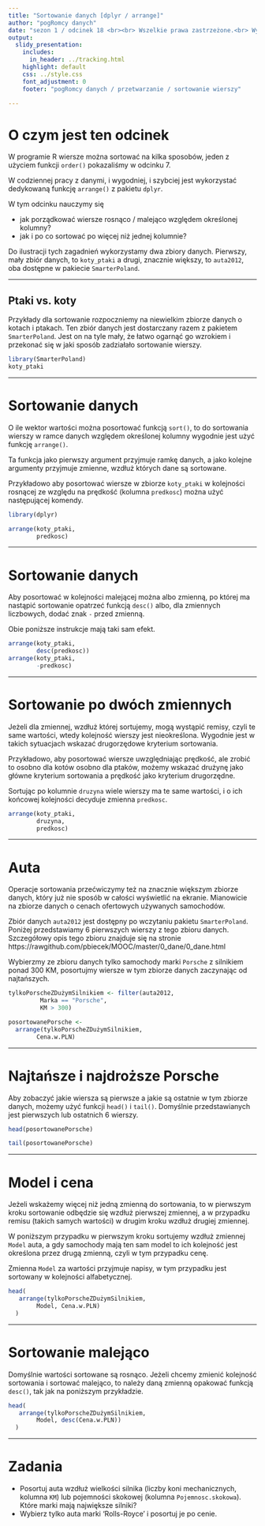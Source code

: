 ```yaml
---
title: "Sortowanie danych [dplyr / arrange]"
author: "pogRomcy danych"
date: "sezon 1 / odcinek 18 <br><br> Wszelkie prawa zastrzeżone.<br> Wykorzystanie możliwe wyłącznie za zgodą autora.  <br><br><br><br>Naciśnij `A` by zamienić slajdy na ciągły tekst. <br> Naciśnij `T` by wyświetlić spis treści."
output:
  slidy_presentation:
    includes:
      in_header: ../tracking.html
    highlight: default
    css: ../style.css
    font_adjustment: 0
    footer: "pogRomcy danych / przetwarzanie / sortowanie wierszy"

---
```


# O czym jest ten odcinek

W programie R wiersze można sortować na kilka sposobów, jeden z użyciem funkcji `order()` pokazaliśmy w odcinku 7.

W codziennej pracy z danymi, i wygodniej, i szybciej jest wykorzystać dedykowaną funkcję `arrange()` z pakietu `dplyr`.

W tym odcinku nauczymy się

- jak porządkować wiersze rosnąco / malejąco względem określonej kolumny?
- jak i po co sortować po więcej niż jednej kolumnie?

Do ilustracji tych zagadnień wykorzystamy dwa zbiory danych. Pierwszy, mały zbiór danych, to `koty_ptaki` a drugi, 
znacznie większy, to `auta2012`, oba dostępne w pakiecie `SmarterPoland`.

---

## Ptaki vs. koty

Przykłady dla sortowanie rozpoczniemy na niewielkim zbiorze danych o kotach i ptakach. Ten zbiór danych jest dostarczany razem z pakietem `SmarterPoland`. Jest on na tyle mały, że łatwo ogarnąć go wzrokiem i przekonać się w jaki sposób zadziałało sortowanie wierszy.

```r
library(SmarterPoland)
koty_ptaki
```

---

# Sortowanie danych

O ile wektor wartości można posortować funkcją `sort()`, to do sortowania wierszy w ramce danych względem określonej kolumny wygodnie jest użyć funkcję `arrange()`.

Ta funkcja jako pierwszy argument przyjmuje ramkę danych, a jako kolejne argumenty przyjmuje zmienne, wzdłuż których dane są sortowane.

Przykładowo aby posortować wiersze w zbiorze `koty_ptaki` w kolejności rosnącej ze względu na prędkość  (kolumna `predkosc`) można użyć następującej komendy.

```r
library(dplyr)

arrange(koty_ptaki, 
        predkosc)
```

---

# Sortowanie danych

Aby posortować w kolejności malejącej można albo zmienną, po której ma nastąpić sortowanie opatrzeć funkcją `desc()` albo, dla zmiennych liczbowych, dodać znak `-` przed zmienną.

Obie poniższe instrukcje mają taki sam efekt.

```r
arrange(koty_ptaki, 
        desc(predkosc))
arrange(koty_ptaki, 
        -predkosc)
```

---

# Sortowanie po dwóch zmiennych

Jeżeli dla zmiennej, wzdłuż której sortujemy, mogą wystąpić remisy, czyli te same wartości, wtedy kolejność wierszy jest nieokreślona. Wygodnie jest w takich sytuacjach wskazać drugorzędowe kryterium sortowania.

Przykładowo, aby posortować wiersze uwzględniając prędkość, ale zrobić to osobno dla kotów osobno dla ptaków, możemy wskazać drużynę jako główne kryterium sortowania a prędkość jako kryterium drugorzędne.

Sortując po kolumnie `druzyna` wiele wierszy ma te same wartości, i o ich końcowej kolejności decyduje zmienna `predkosc`.

```r
arrange(koty_ptaki, 
        druzyna,
        predkosc)
```

---

# Auta

Operacje sortowania przećwiczymy też na znacznie większym zbiorze danych, który już nie sposób w całości wyświetlić na ekranie. Mianowicie na zbiorze danych o cenach ofertowych używanych samochodów.

Zbiór danych `auta2012` jest dostępny po wczytaniu pakietu `SmarterPoland`. Poniżej przedstawiamy 6 pierwszych wierszy z tego zbioru danych. Szczegółowy opis tego zbioru znajduje się na stronie https://rawgithub.com/pbiecek/MOOC/master/0_dane/0_dane.html

Wybierzmy ze zbioru danych tylko samochody marki `Porsche` z silnikiem ponad 300 KM, posortujmy wiersze w tym zbiorze danych zaczynając od najtańszych.

```r
tylkoPorscheZDużymSilnikiem <- filter(auta2012,
         Marka == "Porsche",
         KM > 300)

posortowanePorsche <-
  arrange(tylkoPorscheZDużymSilnikiem, 
        Cena.w.PLN)
```

---

# Najtańsze i najdroższe Porsche

Aby zobaczyć jakie wiersza są pierwsze a jakie są ostatnie w tym zbiorze danych, możemy użyć funkcji `head()` i `tail()`. Domyślnie przedstawianych jest pierwszych lub ostatnich 6 wierszy.

```r
head(posortowanePorsche)

tail(posortowanePorsche)
```

---

# Model i cena

Jeżeli wskażemy więcej niż jedną zmienną do sortowania, to w pierwszym kroku sortowanie odbędzie się wzdłuż pierwszej zmiennej, a w przypadku remisu (takich samych wartości) w drugim kroku wzdłuż drugiej zmiennej.

W poniższym przypadku w pierwszym kroku sortujemy wzdłuż zmiennej `Model` auta, a gdy samochody mają ten sam model to ich kolejność jest określona przez drugą zmienną, czyli w tym przypadku cenę.

Zmienna `Model` za wartości przyjmuje napisy, w tym przypadku jest sortowany w kolejności alfabetycznej.

```r
head(
   arrange(tylkoPorscheZDużymSilnikiem, 
        Model, Cena.w.PLN)
  ) 
```

---

# Sortowanie malejąco

Domyślnie wartości sortowane są rosnąco. Jeżeli chcemy zmienić kolejność sortowania i sortować malejąco, to należy daną zmienną opakować funkcją `desc()`, tak jak na poniższym przykładzie.

```r
head(
   arrange(tylkoPorscheZDużymSilnikiem, 
        Model, desc(Cena.w.PLN))
  ) 
```

---

# Zadania

* Posortuj auta wzdłuż wielkości silnika (liczby koni mechanicznych, kolumna `KM`) lub pojemności skokowej (kolumna `Pojemnosc.skokowa`). Które marki mają największe silniki?
* Wybierz tylko auta marki 'Rolls-Royce' i posortuj je po cenie.


